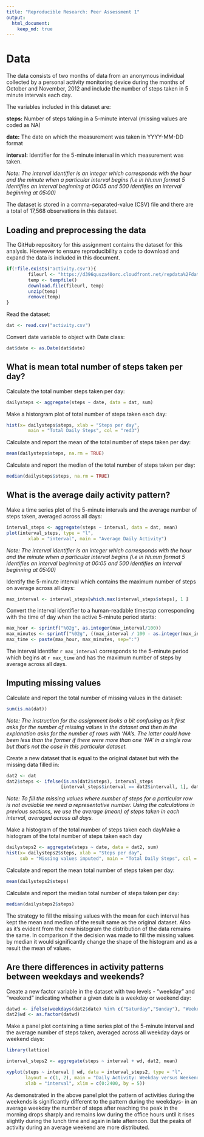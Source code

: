 ```yaml
---
title: "Reproducible Research: Peer Assessment 1"
output: 
  html_document:
    keep_md: true
---
```

# Data

The data consists of two months of data from an anonymous individual collected by a personal activity monitoring device during the months of October and November, 2012 and include the number of steps taken in 5 minute intervals each day.  

The variables included in this dataset are:  

**steps:** Number of steps taking in a 5-minute interval (missing values are coded as NA)

**date:** The date on which the measurement was taken in YYYY-MM-DD format

**interval:** Identifier for the 5-minute interval in which measurement was taken. 

*_Note:_ The interval identifier is an integer which corresponds with the hour and the minute when a particular interval begins (i.e in hh:mm format 5 identifies an interval beginning at 00:05 and 500 identifies an interval beginning at 05:00)*

The dataset is stored in a comma-separated-value (CSV) file and there are a total of 17,568 observations in this dataset.

## Loading and preprocessing the data

The GitHub repository for this assignment contains the dataset for this analysis. Hoewever to ensure reproducibility a code to download and expand the data is included in this document.

```r
if(!file.exists("activity.csv")){
        fileurl <- "https://d396qusza40orc.cloudfront.net/repdata%2Fdata%2Factivity.zip"
        temp <- tempfile()
        download.file(fileurl, temp)
        unzip(temp)
        remove(temp)
}

```

Read the dataset:

```r
dat <- read.csv("activity.csv")
```

Convert date variable to object with Date class:

```r
dat$date <- as.Date(dat$date)
```

## What is mean total number of steps taken per day?

Calculate the total number steps taken per day:

```r
dailysteps <- aggregate(steps ~ date, data = dat, sum)
```

Make a historgram plot of total number of steps taken each day:

```r
hist(x= dailysteps$steps, xlab = "Steps per day",
        main = "Total Daily Steps", col = "red3")
```

Calculate and report the mean of the total number of steps taken per day:  

```r
mean(dailysteps$steps, na.rm = TRUE)
```

Calculate and report the median of the total number of steps taken per day:  
```r
median(dailysteps$steps, na.rm = TRUE)
```

## What is the average daily activity pattern?

Make a time series plot of the 5-minute intervals and the average number of steps taken, averaged across all days:

```r
interval_steps <- aggregate(steps ~ interval, data = dat, mean)
plot(interval_steps, type = "l", 
        xlab = "interval", main = "Average Daily Activity")
```

*_Note:_ The interval identifier is an integer which corresponds with the hour and the minute when a particular interval begins (i.e in hh:mm format 5 identifies an interval beginning at 00:05 and 500 identifies an interval beginning at 05:00)*

Identify the 5-minute interval which contains the maximum number of steps on average across all days:

```r
max_interval <- interval_steps[which.max(interval_steps$steps), 1 ]
```

Convert the interval identifier to a human-readable timestap corresponding with the time of day when the active 5-minute period starts:

```r
max_hour <- sprintf("%02g", as.integer(max_interval/100))
max_minutes <- sprintf("%02g", ((max_interval / 100 - as.integer(max_interval/100)) * 100))
max_time <- paste(max_hour, max_minutes, sep=":")
```

The interval identifer `r max_interval` corresponds to the 5-minute period which begins at `r max_time` and has the maximum number of steps by average across all days.


## Imputing missing values

Calculate and report the total number of missing values in the dataset:

```r
sum(is.na(dat))
```


*Note: The instruction for the assignment looks a bit confusing as it first asks for the number of missing values in the dataset and then in the explanation asks for the number of rows with 'NA's. The latter could have been less than the former if there were more than one 'NA' in a single row but that's not the case in this particular dataset.*


Create a new dataset that is equal to the original dataset but with the missing data filled in:

```r
dat2 <- dat
dat2$steps <- ifelse(is.na(dat2$steps), interval_steps
                    [interval_steps$interval == dat2$intervall, 1], dat2$steps)
```

*Note: To fill the missing values where number of steps for a particular row is not available we need a representative number. Using the calculations in previous sections, we use the average (mean) of steps taken in each interval, averaged across all days.*

Make a histogram of the total number of steps taken each dayMake a histogram of the total number of steps taken each day

```r
dailysteps2 <- aggregate(steps ~ date, data = dat2, sum)
hist(x= dailysteps2$steps, xlab = "Steps per day", 
     sub = "Missing values imputed", main = "Total Daily Steps", col = "blue3")
```

Calculate and report the mean total number of steps taken per day:

```r
mean(dailysteps2$steps)
```

 Calculate and report the median total number of steps taken per day:
 
```r
median(dailysteps2$steps)
```

The strategy to fill the missing values with the mean for each interval has kept the mean and median of the result same as the original dataset. Also as it's evident from the new histogram the distribution of the data remains the same. In comparison if the decision was made to fill the missing values by median it would significantly change the shape of the histogram and as a result the mean of values.

## Are there differences in activity patterns between weekdays and weekends?

Create a new factor variable in the dataset with two levels - "weekday" and "weekend" indicating whether a given date is a weekday or weekend day:

```r
datwd <- ifelse(weekdays(dat2$date) %in% c("Saturday","Sunday"), "Weekend", "Weekday")
dat2$wd <- as.factor(datwd)
```

Make a panel plot containing a time series plot of the 5-minute interval and the average number of steps taken, averaged across all weekday days or weekend days:

```r
library(lattice)

interval_steps2 <- aggregate(steps ~ interval + wd, dat2, mean)

xyplot(steps ~ interval | wd, data = interval_steps2, type = "l", 
       layout = c(1, 2), main = "Daily Activity: Weekday versus Weekend",
       xlab = "interval", xlim = c(0:2400, by = 5))
```

As demonstrated in the above panel plot the pattern of activities during the weekends is significantly different to the pattern during the weekdays- in an average weekday the number of steps after reaching the peak in the morning drops sharply and remains low during the office hours until it rises slightly during the lunch time and again in late afternoon. But the peaks of activity during an average weekend are more distributed.  
  
    
      
      
      
      
      
##